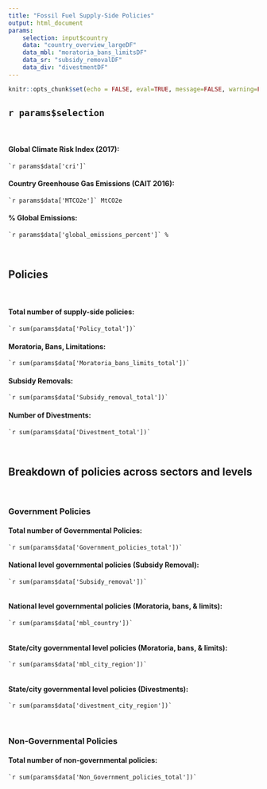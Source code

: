 ```yaml
---
title: "Fossil Fuel Supply-Side Policies"
output: html_document
params: 
    selection: input$country
    data: "country_overview_largeDF"
    data_mbl: "moratoria_bans_limitsDF"
    data_sr: "subsidy_removalDF"
    data_div: "divestmentDF"
---
```


```r
knitr::opts_chunk$set(echo = FALSE, eval=TRUE, message=FALSE, warning=FALSE)
```



## `r params$selection`

<p>&nbsp;</p>


#### Global Climate Risk Index (2017):

    `r params$data['cri']`  

#### Country Greenhouse Gas Emissions (CAIT 2016):

    `r params$data['MTCO2e']` MtCO2e 

#### % Global Emissions:

    `r params$data['global_emissions_percent']` %

<p>&nbsp;</p>

## Policies  
<p>&nbsp;</p>

#### Total number of supply-side policies: 
    
    `r sum(params$data['Policy_total'])`
    
#### Moratoria, Bans, Limitations:  

    `r sum(params$data['Moratoria_bans_limits_total'])`
    
#### Subsidy Removals: 

    `r sum(params$data['Subsidy_removal_total'])`
    
#### Number of Divestments: 

    `r sum(params$data['Divestment_total'])`
    
<p>&nbsp;</p>


## Breakdown of policies across sectors and levels 

<p>&nbsp;</p>

### Government Policies

#### Total number of Governmental Policies: 

    `r sum(params$data['Government_policies_total'])`
    
#### National level governmental policies (Subsidy Removal):

    `r sum(params$data['Subsidy_removal'])`
        
#### National level governmental policies (Moratoria, bans, & limits): 

    `r sum(params$data['mbl_country'])`
        
#### State/city governmental level policies (Moratoria, bans, & limits):

    `r sum(params$data['mbl_city_region'])`
        
#### State/city governmental level policies (Divestments):

    `r sum(params$data['divestment_city_region'])`
    
<p>&nbsp;</p>

### Non-Governmental Policies  

#### Total number of non-governmental policies: 

    `r sum(params$data['Non_Government_policies_total'])`

<p>&nbsp;</p>
<p>&nbsp;</p>